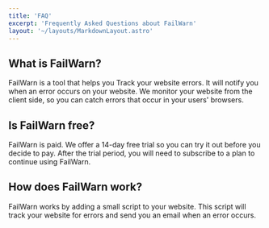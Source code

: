 ```yaml
---
title: 'FAQ'
excerpt: 'Frequently Asked Questions about FailWarn'
layout: '~/layouts/MarkdownLayout.astro'
---
```

## What is FailWarn?

FailWarn is a tool that helps you Track your website errors. It will notify you when an error occurs on your website.
We monitor your website from the client side, so you can catch errors that occur in your users' browsers.

## Is FailWarn free?

FailWarn is paid. We offer a 14-day free trial so you can try it out before you decide to pay. After the trial period, you will need to subscribe to a plan to continue using FailWarn.

## How does FailWarn work?

FailWarn works by adding a small script to your website. This script will track your website for errors and send you an email when an error occurs.
